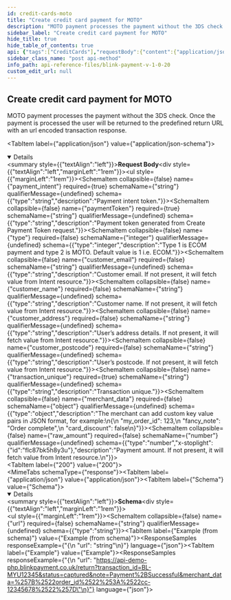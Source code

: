 ```yaml
---
id: credit-cards-moto
title: "Create credit card payment for MOTO"
description: "MOTO payment processes the payment without the 3DS check. Once the payment is processed the user will be returned to the predefined return URL with an url encoded transaction response."
sidebar_label: "Create credit card payment for MOTO"
hide_title: true
hide_table_of_contents: true
api: {"tags":["CreditCards"],"requestBody":{"content":{"application/json":{"schema":{"type":"object","x-examples":{"Example 1":{"payment_intent":"pi_1A2B3C4D5E6F7G","paymentToken":"ptok_1A2B3C4D5E6F7G","type":1,"customer_email":"john.doe@example.com","customer_name":"John Doe","transaction_unique":"trans_1A2B3C4D5E6F7G","merchant_data":"{\"order_id\": \"cc-12345678\"}","device_timezone":"-330","device_capabilities":"javascript","device_accept_language":"en-GB","device_screen_resolution":"1366x768x24","remote_address":"123.123.123.123"}},"properties":{"payment_intent":{"type":"string","description":"Payment intent token."},"paymentToken":{"type":"string","description":"Payment token generated from Create Payment Token request."},"type":{"type":"integer","description":"Type 1 is ECOM payment and type 2 is MOTO.  Default value is 1 i.e. ECOM."},"customer_email":{"type":"string","description":"Customer email. If not present, it will fetch value from Intent resource."},"customer_name":{"type":"string","description":"Customer name. If not present, it will fetch value from Intent resource."},"customer_address":{"type":"string","description":"User’s address details. If not present, it will fetch value from Intent resource."},"customer_postcode":{"type":"string","description":"User’s postcode. If not present, it will fetch value from Intent resource."},"transaction_unique":{"type":"string","description":"Transaction unique."},"merchant_data":{"type":"object","description":"The merchant can add custom key value pairs in JSON format, for example:\n{\n  \"my_order_id\": 123,\n  \"fancy_note\": \"Order complete\",\n  \"card_discount\": false\n}"},"raw_amount":{"type":"number","x-stoplight":{"id":"flc87bk5h8y3u"},"description":"Payment amount. If not present, it will fetch value from Intent resource.\n"}},"required":["payment_intent","paymentToken","transaction_unique"]},"examples":{"Example 1":{"value":{"payment_intent":"pi_Swhc84aSLtUGppvPARX...","paymentToken":"eyJwYXltZW50VG9rZW4iOns...","type":1,"raw_amount":1.1,"customer_email":"random@email.com","customer_name":"A Smith","transaction_unique":"PHnRNzjUw...","device_timezone":"-330","device_capabilities":"javascript","device_accept_language":"en-GB","device_screen_resolution":"1366x768x24","remote_address":"123.123.123.123","merchant_data":{"my_order_id":"cc-12345678"}}}}}},"description":""},"parameters":[],"responses":{"200":{"description":"","content":{"application/json":{"schema":{"type":"object","properties":{"url":{"type":"string"}},"x-examples":{"Example 1":{"url":"https://api-demo-php.blinkpayment.co.uk/return?transaction_id=BL-MYU12345&status=captured&note=Payment%2BSuccessful&merchant_data=%257B%2522order_id%2522%253A%2522cc-12345678%2522%257D"}}},"examples":{"Example":{"value":{"url":"https://api-demo-php.blinkpayment.co.uk/return?transaction_id=BL-MYU12345&status=captured&note=Payment%2BSuccessful&merchant_data=%257B%2522order_id%2522%253A%2522cc-12345678%2522%257D"}}}}}}},"description":"MOTO payment processes the payment without the 3DS check. Once the payment is processed the user will be returned to the predefined return URL with an url encoded transaction response.","operationId":"credit-cards-moto","x-stoplight":{"id":"tpj1wrx8j6ft8"},"security":[{"Authorization":[]}],"method":"post","path":"/api/pay/v1/creditcards - copy","servers":[{"url":"https://secure.blinkpayment.co.uk"},{"url":"https://gateway2.blinkpayment.co.uk"}],"securitySchemes":{"Authorization":{"type":"apiKey","in":"header","description":"All requests apart from /api/pay/v1/tokens require an authorization header in the form of a bearer access_token. See the token endpoint documentation for further information.","name":"Authorization"}},"jsonRequestBodyExample":{"payment_intent":"string","paymentToken":"string","type":0,"customer_email":"string","customer_name":"string","customer_address":"string","customer_postcode":"string","transaction_unique":"string","merchant_data":{},"raw_amount":0},"info":{"title":"Blink Payment v1.0.20","description":"Blink Payment API Docs","version":"1.0.0","contact":{"name":"Blink Payment","email":"developers@blinkpayment.co.uk","url":"blinkpayment.co.uk"},"license":{"name":"MIT License","url":"https://opensource.org/licenses/MIT"}},"postman":{"name":"Create credit card payment for MOTO","description":{"content":"MOTO payment processes the payment without the 3DS check. Once the payment is processed the user will be returned to the predefined return URL with an url encoded transaction response.","type":"text/plain"},"url":{"path":["api","pay","v1","creditcards - copy"],"host":["{{baseUrl}}"],"query":[],"variable":[]},"header":[{"key":"Content-Type","value":"application/json"},{"key":"Accept","value":"application/json"}],"method":"POST","body":{"mode":"raw","raw":"\"\"","options":{"raw":{"language":"json"}}},"auth":{"type":"apikey","apikey":[{"type":"any","value":"Authorization","key":"key"},{"type":"any","value":"<API Key>","key":"value"},{"type":"any","value":"header","key":"in"}]}}}
sidebar_class_name: "post api-method"
info_path: api-reference-files/blink-payment-v-1-0-20
custom_edit_url: null
---
```



## Create credit card payment for MOTO



MOTO payment processes the payment without the 3DS check. Once the payment is processed the user will be returned to the predefined return URL with an url encoded transaction response.

<MimeTabs><TabItem label={"application/json"} value={"application/json-schema"}><details style={{}} data-collapsed={false} open={true}><summary style={{"textAlign":"left"}}><strong>Request Body</strong></summary><div style={{"textAlign":"left","marginLeft":"1rem"}}></div><ul style={{"marginLeft":"1rem"}}><SchemaItem collapsible={false} name={"payment_intent"} required={true} schemaName={"string"} qualifierMessage={undefined} schema={{"type":"string","description":"Payment intent token."}}></SchemaItem><SchemaItem collapsible={false} name={"paymentToken"} required={true} schemaName={"string"} qualifierMessage={undefined} schema={{"type":"string","description":"Payment token generated from Create Payment Token request."}}></SchemaItem><SchemaItem collapsible={false} name={"type"} required={false} schemaName={"integer"} qualifierMessage={undefined} schema={{"type":"integer","description":"Type 1 is ECOM payment and type 2 is MOTO.  Default value is 1 i.e. ECOM."}}></SchemaItem><SchemaItem collapsible={false} name={"customer_email"} required={false} schemaName={"string"} qualifierMessage={undefined} schema={{"type":"string","description":"Customer email. If not present, it will fetch value from Intent resource."}}></SchemaItem><SchemaItem collapsible={false} name={"customer_name"} required={false} schemaName={"string"} qualifierMessage={undefined} schema={{"type":"string","description":"Customer name. If not present, it will fetch value from Intent resource."}}></SchemaItem><SchemaItem collapsible={false} name={"customer_address"} required={false} schemaName={"string"} qualifierMessage={undefined} schema={{"type":"string","description":"User’s address details. If not present, it will fetch value from Intent resource."}}></SchemaItem><SchemaItem collapsible={false} name={"customer_postcode"} required={false} schemaName={"string"} qualifierMessage={undefined} schema={{"type":"string","description":"User’s postcode. If not present, it will fetch value from Intent resource."}}></SchemaItem><SchemaItem collapsible={false} name={"transaction_unique"} required={true} schemaName={"string"} qualifierMessage={undefined} schema={{"type":"string","description":"Transaction unique."}}></SchemaItem><SchemaItem collapsible={false} name={"merchant_data"} required={false} schemaName={"object"} qualifierMessage={undefined} schema={{"type":"object","description":"The merchant can add custom key value pairs in JSON format, for example:\n{\n  \"my_order_id\": 123,\n  \"fancy_note\": \"Order complete\",\n  \"card_discount\": false\n}"}}></SchemaItem><SchemaItem collapsible={false} name={"raw_amount"} required={false} schemaName={"number"} qualifierMessage={undefined} schema={{"type":"number","x-stoplight":{"id":"flc87bk5h8y3u"},"description":"Payment amount. If not present, it will fetch value from Intent resource.\n"}}></SchemaItem></ul></details></TabItem></MimeTabs><div><ApiTabs><TabItem label={"200"} value={"200"}><div></div><div><MimeTabs schemaType={"response"}><TabItem label={"application/json"} value={"application/json"}><SchemaTabs><TabItem label={"Schema"} value={"Schema"}><details style={{}} data-collapsed={false} open={true}><summary style={{"textAlign":"left"}}><strong>Schema</strong></summary><div style={{"textAlign":"left","marginLeft":"1rem"}}></div><ul style={{"marginLeft":"1rem"}}><SchemaItem collapsible={false} name={"url"} required={false} schemaName={"string"} qualifierMessage={undefined} schema={{"type":"string"}}></SchemaItem></ul></details></TabItem><TabItem label={"Example (from schema)"} value={"Example (from schema)"}><ResponseSamples responseExample={"{\n  \"url\": \"string\"\n}"} language={"json"}></ResponseSamples></TabItem><TabItem label={"Example"} value={"Example"}><ResponseSamples responseExample={"{\n  \"url\": \"https://api-demo-php.blinkpayment.co.uk/return?transaction_id=BL-MYU12345&status=captured&note=Payment%2BSuccessful&merchant_data=%257B%2522order_id%2522%253A%2522cc-12345678%2522%257D\"\n}"} language={"json"}></ResponseSamples></TabItem></SchemaTabs></TabItem></MimeTabs></div></TabItem></ApiTabs></div>
      